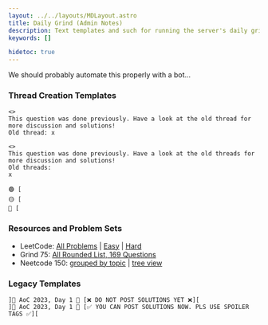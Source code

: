 ```yaml
---
layout: ../../layouts/MDLayout.astro
title: Daily Grind (Admin Notes)
description: Text templates and such for running the server's daily grind program.
keywords: []

hidetoc: true
---
```


We should probably automate this properly with a bot...

### Thread Creation Templates

```
<>
This question was done previously. Have a look at the old thread for more discussion and solutions!
Old thread: x
```

```
<>
This question was done previously. Have a look at the old threads for more discussion and solutions!
Old threads:
x
```

```
🟢 [
🟡 [
🔴 [
```

### Resources and Problem Sets

- LeetCode: [All Problems](https://leetcode.com/problemset/) | [Easy](https://leetcode.com/problemset/?difficulty=EASY&page=1) | [Hard](https://leetcode.com/problemset/?difficulty=HARD&page=1&sorting=W3sic29ydE9yZGVyIjoiREVTQ0VORElORyIsIm9yZGVyQnkiOiJBQ19SQVRFIn1d)
- Grind 75: [All Rounded List, 169 Questions](https://www.techinterviewhandbook.org/grind75?hours=40&weeks=26&order=all_rounded&mode=all&grouping=none)
- Neetcode 150: [grouped by topic](https://neetcode.io/practice) | [tree view](https://neetcode.io/roadmap)

### Legacy Templates

```
]🎄 AoC 2023, Day 1 🎄 [❌ DO NOT POST SOLUTIONS YET ❌][
]🎄 AoC 2023, Day 1 🎄 [✅ YOU CAN POST SOLUTIONS NOW. PLS USE SPOILER TAGS ✅][
```


